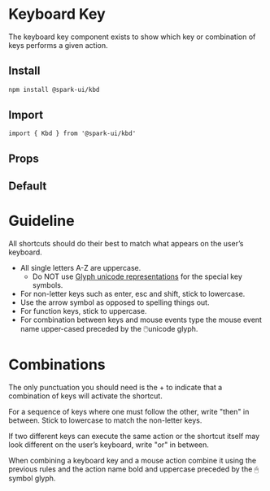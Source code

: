 


<Meta of={stories} />

# Keyboard Key

The keyboard key component exists to show which key or combination of keys performs a given action.

## Install

```sh
npm install @spark-ui/kbd
```

## Import

```tsx
import { Kbd } from '@spark-ui/kbd'
```

## Props

<ArgTypes of={Kbd} />

## Default

<Canvas of={stories.Default} />

# Guideline

All shortcuts should do their best to match what appears on the user’s keyboard.

- All single letters A-Z are uppercase.
  - Do NOT use [Glyph unicode representations](https://en.wikipedia.org/wiki/List_of_Unicode_characters) for the special key symbols.
- For non-letter keys such as enter, esc and shift, stick to lowercase.
- Use the arrow symbol as opposed to spelling things out.
- For function keys, stick to uppercase.
- For combination between keys and mouse events type the mouse event name upper-cased preceded by the 🖱️unicode glyph.

# Combinations

The only punctuation you should need is the + to indicate that a combination of keys will activate the shortcut.

<Canvas of={stories.ShiftPlusH} />

For a sequence of keys where one must follow the other, write "then" in between. Stick to lowercase to match the non-letter keys.

<Canvas of={stories.ShiftThenH} />

If two different keys can execute the same action or the shortcut itself may look different on the user’s keyboard, write "or" in between.

<Canvas of={stories.ShiftOrH} />

When combining a keyboard key and a mouse action combine it using the previous rules and the action name bold and uppercase preceded by the 🖱symbol glyph.

<Canvas of={stories.OptionPlusScroll} />
